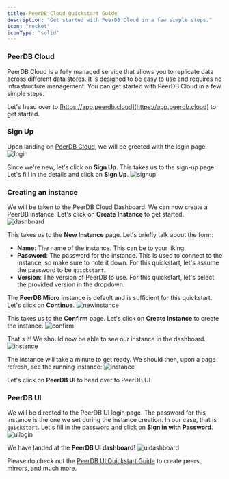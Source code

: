```yaml
---
title: PeerDB Cloud Quickstart Guide
description: "Get started with PeerDB Cloud in a few simple steps."
icon: "rocket"
iconType: "solid"
---
```


### PeerDB Cloud
PeerDB Cloud is a fully managed service that allows you to replicate data across different data stores. It is designed to be easy to use and requires no infrastructure management. You can get started with PeerDB Cloud in a few simple steps.

Let's head over to [https://app.peerdb.cloud](https://app.peerdb.cloud) to get started.
### Sign Up
Upon landing on [PeerDB Cloud](https://app.peerdb.cloud), we will be greeted with the login page.
![login](../images/cloud-quickstart/login.png)

Since we're new, let's click on **Sign Up**. This takes us to the sign-up page. Let's fill in the details and click on **Sign Up**.
![signup](../images/cloud-quickstart/signup.png)

### Creating an instance
We will be taken to the PeerDB Cloud Dashboard. We can now create a PeerDB instance. Let's click on **Create Instance** to get started.
![dashboard](../images/cloud-quickstart/dashboard.png)

This takes us to the **New Instance** page. Let's briefly talk about the form:
- **Name**: The name of the instance. This can be to your liking.
- **Password**: The password for the instance. This is used to connect to the instance, so make sure to note it down. For this quickstart, let's assume the password to be `quickstart`.
- **Version**: The version of PeerDB to use. For this quickstart, let's select the provided version in the dropdown.

The **PeerDB Micro** instance is default and is sufficient for this quickstart. Let's click on **Continue**.
![newinstance](../images/cloud-quickstart/configure.png)

This takes us to the **Confirm** page. Let's click on **Create Instance** to create the instance.
![confirm](../images/cloud-quickstart/confirm.png)

That's it! We should now be able to see our instance in the dashboard.
![instance](../images/cloud-quickstart/instanceloading.png)

The instance will take a minute to get ready. We should then, upon a page refresh, see the running instance:
![instance](../images/cloud-quickstart/instance.png)

Let's click on **PeerDB UI** to head over to PeerDB UI

### PeerDB UI
We will be directed to the PeerDB UI login page. The password for this instance is the one we set during the instance creation. 
In our case, that is `quickstart`.
Let's fill in the password and click on **Sign in with Password**.
![uilogin](../images/cloud-quickstart/uilogin.png)

We have landed at the **PeerDB UI dashboard**!
![uidashboard](../images/cloud-quickstart/uidashboard.png)


Please do check out the [PeerDB UI Quickstart Guide](../quickstart/quickstart) to create peers, mirrors, and much more. 
